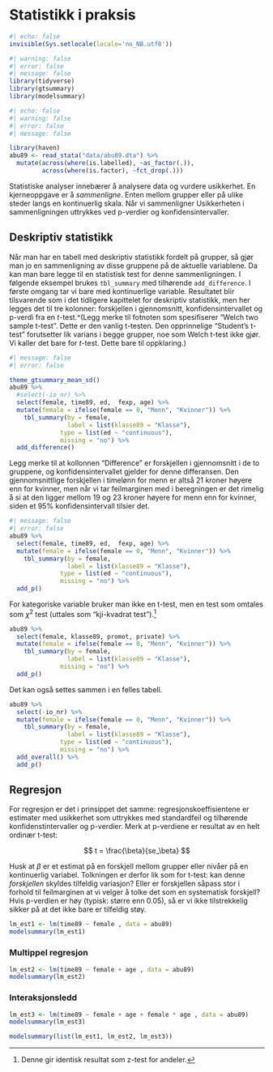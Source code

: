 # Statistikk i praksis

```r
#| echo: false
invisible(Sys.setlocale(locale='no_NB.utf8'))
```


```r
#| warning: false
#| error: false
#| message: false
library(tidyverse)
library(gtsummary)
library(modelsummary)

```


```r
#| echo: false
#| warning: false
#| error: false
#| message: false

library(haven)
abu89 <- read_stata("data/abu89.dta") %>% 
  mutate(across(where(is.labelled), ~as_factor(.)),
         across(where(is.factor), ~fct_drop(.)))


```


Statistiske analyser innebærer å analysere data og vurdere usikkerhet. En kjerneoppgave er å *sammenligne*. Enten mellom grupper eller på ulike steder langs en kontinuerlig skala. Når vi sammenligner Usikkerheten i sammenligningen uttrykkes ved p-verdier og konfidensintervaller. 


## Deskriptiv statistikk
Når man har en tabell med deskriptiv statistikk fordelt på grupper, så gjør man jo en sammenligning av disse gruppene på de aktuelle variablene. Da kan man bare legge til en statistisk test for denne sammenligningen. I følgende eksempel brukes `tbl_summary` med tilhørende `add_difference`. I første omgang tar vi bare med kontinuerlige variable. Resultatet blir tilsvarende som i det tidligere kapittelet for deskriptiv statistikk, men her legges det til tre kolonner: forskjellen i gjennomsnitt, konfidensintervallet og p-verdi fra en $t$-test.^(Legg merke til fotnoten som spesifiserer "Welch two sample t-test". Dette er den vanlig t-testen. Den opprinnelige "Student's t-test" forutsetter lik varians i begge grupper, noe som Welch t-test ikke gjør. Vi kaller det bare for $t$-test. Dette bare til oppklaring.)

```r
#| message: false
#| error: false

theme_gtsummary_mean_sd()
abu89 %>% 
  #select(-io_nr) %>%
  select(female, time89, ed,  fexp, age) %>% 
  mutate(female = ifelse(female == 0, "Menn", "Kvinner")) %>% 
    tbl_summary(by = female, 
                label = list(klasse89 = "Klasse"), 
              type = list(ed ~ "continuous"), 
              missing = "no") %>% 
  add_difference() 
```

Legg merke til at kollonnen "Difference" er forskjellen i gjennomsnitt i de to gruppene, og konfidensintervallet gjelder for denne differansen. Den gjennomsnittlige forskjellen i timelønn for menn er altså 21 kroner høyere enn for kvinner, men når vi tar feilmarginen med i beregningen er det rimelig å si at den ligger mellom 19 og 23 kroner høyere for menn enn for kvinner, siden et 95% konfidensintervall tilsier det.



```r
#| message: false
#| error: false
abu89 %>% 
  select(female, time89, ed,  fexp, age) %>% 
  mutate(female = ifelse(female == 0, "Menn", "Kvinner")) %>% 
    tbl_summary(by = female, 
                label = list(klasse89 = "Klasse"), 
              type = list(ed ~ "continuous"), 
              missing = "no") %>% 
  add_p() 
```



For kategoriske variable bruker man ikke en t-test, men en test som omtales som $\chi^2$ test (uttales som "kji-kvadrat test").^[Denne gir identisk resultat som z-test for andeler.]

```r
abu89 %>% 
  select(female, klasse89, promot, private) %>% 
  mutate(female = ifelse(female == 0, "Menn", "Kvinner")) %>% 
    tbl_summary(by = female, 
                label = list(klasse89 = "Klasse"), 
              missing = "no") %>% 
  add_p() 
```


Det kan også settes sammen i en felles tabell. 

```r
abu89 %>% 
  select(-io_nr) %>%
  mutate(female = ifelse(female == 0, "Menn", "Kvinner")) %>% 
    tbl_summary(by = female, 
                label = list(klasse89 = "Klasse"), 
              type = list(ed ~ "continuous"), 
              missing = "no") %>% 
  add_overall() %>% 
  add_p() 
```


## Regresjon 
For regresjon er det i prinsippet det samme: regresjonskoeffisientene er estimater med usikkerhet som uttrykkes med standardfeil og tilhørende konfidenstintervaller og p-verdier. Merk at p-verdiene er resultat av en helt ordinær t-test: 

$$
t = \frac{\beta}{se_\beta} 
$$

Husk at $\beta$ er et estimat på en forskjell mellom grupper eller nivåer på en kontinuerlig variabel. Tolkningen er derfor lik som for t-test: kan denne *forskjellen* skyldes tilfeldig variasjon? Eller er forskjellen såpass stor i forhold til feilmarginen at vi velger å tolke det som en systematisk forskjell? Hvis p-verdien er høy (typisk: større enn 0.05), så er vi ikke tilstrekkelig sikker på at det ikke bare er tilfeldig støy. 



```r
lm_est1 <- lm(time89 ~ female , data = abu89)
modelsummary(lm_est1)
```


### Multippel regresjon 

```r
lm_est2 <- lm(time89 ~ female + age , data = abu89)
modelsummary(lm_est2)
```

### Interaksjonsledd 

```r
lm_est3 <- lm(time89 ~ female + age + female * age , data = abu89)
modelsummary(lm_est3)
```



```r
modelsummary(list(lm_est1, lm_est2, lm_est3))
```



